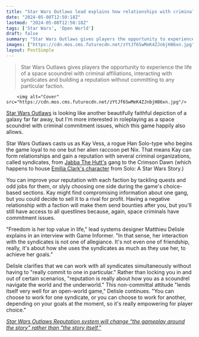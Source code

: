 ```yaml
---
title: "Star Wars Outlaws lead explains how relationships with criminal factions 'lends itself very well for an open-world game'"
date: "2024-05-08T12:50:18Z"
lastmod: "2024-05-08T12:50:18Z"
tags: ['Star Wars', 'Open World']
draft: false
summary: "Star Wars Outlaws gives players the opportunity to experience the life of a space scoundrel with criminal affiliations, interacting with syndicates and building a reputation without committing to any particular faction."
images: ["https://cdn.mos.cms.futurecdn.net/zYtJf6SwMeK4ZJnbjH86xn.jpg"]
layout: PostSimple
---
```

> Star Wars Outlaws gives players the opportunity to experience the life of a space scoundrel with criminal affiliations, interacting with syndicates and building a reputation without committing to any particular faction.


        <img alt="Cover" src="https://cdn.mos.cms.futurecdn.net/zYtJf6SwMeK4ZJnbjH86xn.jpg"/>
        
[Star Wars Outlaws](https://www.gamesradar.com/star-wars-outlaws-guide/) is looking like another beautifully faithful depiction of a galaxy far far away, but I'm more interested in roleplaying as a space scoundrel with criminal commitment issues, which this game happily also allows.

Star Wars Outlaws casts us as Kay Vess, a rogue Han Solo-type who begins the game loyal to no one but her alien raccoon pet Nix. That means Kay can form relationships and gain a reputation with several criminal organizations, called syndicates, from [Jabba The Hutt's](https://www.gamesradar.com/star-wars-outlaws-season-pass-exclusive-jabba-the-hutt-mission-wont-be-the-only-time-kay-vess-encounters-the-crime-lord/) gang to the Crimson Dawn (which happens to house [Emilia Clark's character](https://www.gamesradar.com/star-wars-outlaws-has-cameos-that-should-please-oldheads-and-youngheads-alike-but-dont-expect-to-be-hunted-down-by-boba-fett/) from Solo: A Star Wars Story.)

You can improve your reputation with each faction by tackling quests and odd jobs for them, or slyly choosing one side during the game's choice-based sections. Kay might find compromising information about one gang, but you could decide to sell it to a rival for profit. Having a negative relationship with a faction will make them send bounties after you, but you'll still have access to all questlines because, again, space criminals have commitment issues. 

"Freedom is her top value in life," lead systems designer Matthieu Delisle explains in an interview with Game Informer. "In that sense, her interaction with the syndicates is not one of allegiance. It's not even one of friendship, really, it's about how she uses the syndicates as much as they use her, to achieve her goals."

Delisle clarifies that we can work with all syndicates simultaneously without having to "really commit to one in particular." Rather than locking you in and out of certain scenarios, "reputation is really about how you as a scoundrel navigate the world and the underworld." This non-committal attitude "lends itself very well for an open-world game," Delisle continues. "You can choose to work for one syndicate, or you can choose to work for another, depending on your goals at the moment, so it's really empowering for player choice."

[<em>Star Wars Outlaws Reputation system will change “the gameplay around the story” rather than “the story itself.”</em>](https://www.gamesradar.com/games/open-world/star-wars-outlaws-reputation-system-will-change-the-gameplay-around-the-story-rather-than-the-story-itself/)
        